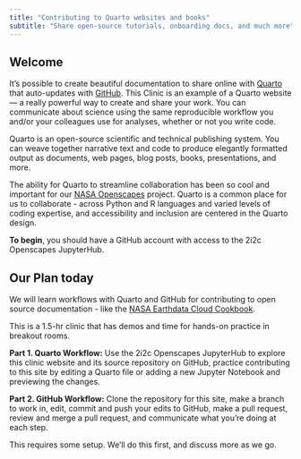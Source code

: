 ```yaml
---
title: "Contributing to Quarto websites and books"
subtitle: "Share open-source tutorials, onboarding docs, and much more"
---
```


## Welcome

It's possible to create beautiful documentation to share online with [Quarto](https://quarto.org) that auto-updates with [GitHub](http://github.com). This Clinic is an example of a Quarto website --- a really powerful way to create and share your work. You can communicate about science using the same reproducible workflow you and/or your colleagues use for analyses, whether or not you write code.

Quarto is an open-source scientific and technical publishing system. You can weave together narrative text and code to produce elegantly formatted output as documents, web pages, blog posts, books, presentations, and more.

The ability for Quarto to streamline collaboration has been so cool and important for our [NASA Openscapes](https://nasa-openscapes.github.io/) project. Quarto is a common place for us to collaborate - across Python and R languages and varied levels of coding expertise, and accessibility and inclusion are centered in the Quarto design.

**To begin**, you should have a GitHub account with access to the 2i2c Openscapes JupyterHub.

## Our Plan today

We will learn workflows with Quarto and GitHub for contributing to open source documentation - like the [NASA Earthdata Cloud Cookbook](https://nasa-openscapes.github.io/earthdata-cloud-cookbook/).

This is a 1.5-hr clinic that has demos and time for hands-on practice in breakout rooms.

**Part 1. Quarto Workflow:** Use the 2i2c Openscapes JupyterHub to explore this clinic website and its source repository on GitHub, practice contributing to this site by editing a Quarto file or adding a new Jupyter Notebook and previewing the changes.

**Part 2. GitHub Workflow:** Clone the repository for this site, make a branch to work in, edit, commit and push your edits to GitHub, make a pull request, review and merge a pull request, and communicate what you’re doing at each step.

This requires some setup. We'll do this first, and discuss more as we go.

